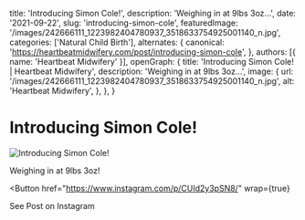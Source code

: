   title: 'Introducing Simon Cole!',
  description: 'Weighing in at 9lbs 3oz...',
  date: '2021-09-22',
  slug: 'introducing-simon-cole',
  featuredImage: '/images/242666111_1223982404780937_3518633754925001140_n.jpg',
  categories: ['Natural Child Birth'],
  alternates: {
    canonical: 'https://heartbeatmidwifery.com/post/introducing-simon-cole',
  },
  authors: [{ name: 'Heartbeat Midwifery' }],
  openGraph: {
    title: 'Introducing Simon Cole! | Heartbeat Midwifery',
    description: 'Weighing in at 9lbs 3oz...',
    image: {
      url: '/images/242666111_1223982404780937_3518633754925001140_n.jpg',
      alt: 'Heartbeat Midwifery',
    },
  },
}


# Introducing Simon Cole!

<Image
  src="/images/242666111_1223982404780937_3518633754925001140_n.jpg"
  size="large"
  wrap={true}
  alt="Introducing Simon Cole!"
/>

Weighing in at 9lbs 3oz!

<Button
  href="https://www.instagram.com/p/CUId2y3pSN8/"
  wrap={true}
>
  See Post on Instagram
</Button>
